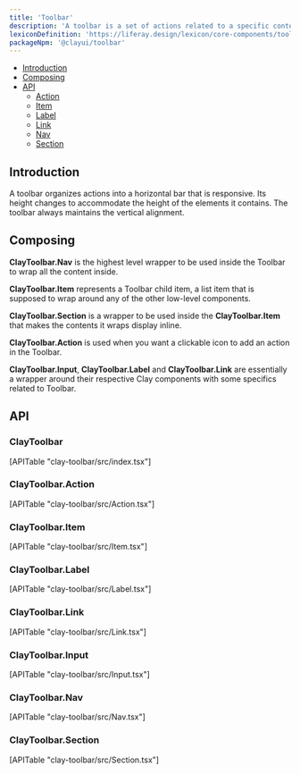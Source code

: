 ```yaml
---
title: 'Toolbar'
description: 'A toolbar is a set of actions related to a specific context that are grouped into a horizontal bar.'
lexiconDefinition: 'https://liferay.design/lexicon/core-components/toolbars/'
packageNpm: '@clayui/toolbar'
---
```



<div class="nav-toc-absolute">
<div class="nav-toc">

-   [Introduction](#introduction)
-   [Composing](#composing)
-   [API](#api)
    -   [Action](#action)
    -   [Item](#item)
    -   [Label](#label)
    -   [Link](#link)
    -   [Nav](#nav)
    -   [Section](#section)

</div>
</div>

## Introduction

A toolbar organizes actions into a horizontal bar that is responsive. Its height changes to accommodate the height of the elements it contains. The toolbar always maintains the vertical alignment.

<Toolbar />

## Composing

**ClayToolbar.Nav** is the highest level wrapper to be used inside the Toolbar to wrap all the content inside.

**ClayToolbar.Item** represents a Toolbar child item, a list item that is supposed to wrap around any of the other low-level components.

**ClayToolbar.Section** is a wrapper to be used inside the **ClayToolbar.Item** that makes the contents it wraps display inline.

**ClayToolbar.Action** is used when you want a clickable icon to add an action in the Toolbar.

**ClayToolbar.Input**, **ClayToolbar.Label** and **ClayToolbar.Link** are essentially a wrapper around their respective Clay components with some specifics related to Toolbar.

<ComplexToolbar />

## API

### ClayToolbar

<div>[APITable "clay-toolbar/src/index.tsx"]</div>

### ClayToolbar.Action

<div>[APITable "clay-toolbar/src/Action.tsx"]</div>

### ClayToolbar.Item

<div>[APITable "clay-toolbar/src/Item.tsx"]</div>

### ClayToolbar.Label

<div>[APITable "clay-toolbar/src/Label.tsx"]</div>

### ClayToolbar.Link

<div>[APITable "clay-toolbar/src/Link.tsx"]</div>

### ClayToolbar.Input

<div>[APITable "clay-toolbar/src/Input.tsx"]</div>

### ClayToolbar.Nav

<div>[APITable "clay-toolbar/src/Nav.tsx"]</div>

### ClayToolbar.Section

<div>[APITable "clay-toolbar/src/Section.tsx"]</div>
